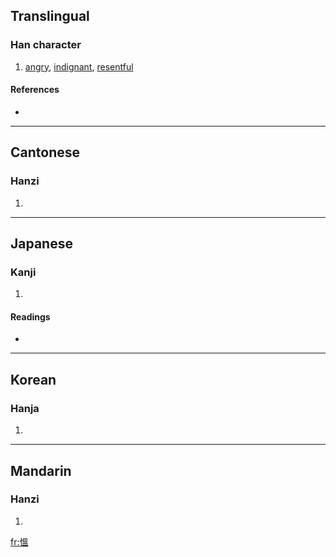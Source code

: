 {{see|愠}}
==Translingual==

===Han character===
{{Han char|rn=61|rad=心|as=10|sn=13|four=9601<sub>7</sub>|canj=心田人廿 (PWOT)}}

# [[angry]], [[indignant]], [[resentful]]

====References====
* {{Han ref|kx=0398.110|dkj=11059|dj=0734.010|hdz=42337.030|uh=614D|ud=24909|bh=B759|bd=46937}}

----

==Cantonese==

===Hanzi===
{{yue-hanzi|jyut=|y=wan3}}

# {{defn|Cantonese}}

----

==Japanese==

===Kanji===
{{ja-kanji|grade=|rs=心10}}

# {{defn|Japanese}}

====Readings====
* {{ja-readings|on=[[うん]] (un), [[おん]] (on)|kun=[[うらむ]] (uramu), [[いかる]] (ikaru)}}

----

==Korean==

===Hanja===
{{ko-hanja|hangeul=온|eumhun=|rv=on|mr=on|y=on}}

# {{defn|Korean}}

----

==Mandarin==

===Hanzi===
{{cmn-hanzi|sim=愠|pin=[[yùn]] ([[yun4]]), [[zhé]] ([[zhe2]])|wg=yün<sup>4</sup>, che<sup>2</sup>}}

# {{defn|Mandarin}}

[[fr:慍]]